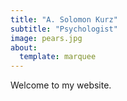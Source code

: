 ```yaml
---
title: "A. Solomon Kurz"
subtitle: "Psychologist"
image: pears.jpg
about:
  template: marquee
---
```


Welcome to my website.

